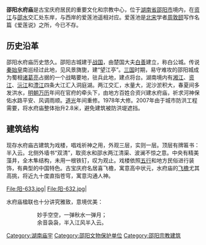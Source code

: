 {{文物保护单位
| 级别 = 省级
| 省区市 = 湖南省
| 名称 = 水府庙
| 图片 = [[File:阳-626.jpg|220px]]
| 编号 = 5-105
| 分类 = 古建筑、历史纪念建筑物
| 时代 = [[清|清]]
| 所在 = [[湖南省|湖南省]][[邵阳市|邵阳市]]
| 登录 = 1983年10月10日
}}
'''邵阳水府庙'''是古宝庆府居民的重要文化和宗教中心，位于[[湖南省|湖南省]][[邵阳市|邵阳市]]境内，在[[资江|资江]]与[[邵水|邵水]]交汇处东岸，与西岸的爱莲池遥相对应。爱莲池是[[北宋|北宋]]学者[[周敦颐|周敦颐]]写作名篇《爱莲说》之所，今已不存。

==历史沿革==
邵阳水府庙历史悠久。邵阳古城建于[[战国|战国]]，由楚国大夫[[白善|白善]]建立，称白公城。传说[[秦始皇|秦始皇]]南巡经过此地，见风景旖旎，建“望江亭”。[[三国|三国]]时期，易守难攻的邵阳城成为蜀相[[诸葛亮|诸葛亮]]占据的一个战略要地，驻兵此地，建点将台。湖南境内有[[湘江|湘江]]、[[资江|资江]]、[[沅江|沅江]]和[[澧江|澧江]]四条大江汇入洞庭湖。两江交汇，水量大，泥沙淤积大，春夏间多发洪水，[[明朝|明朝]][[万历|万历]]年间在官府的牵头下，由地方百姓合资兴建水府庙，祈求河神保佑水路平安、风调雨顺。[[道光|道光]]年间重修。1978年大修。2007年由于城市防洪工程需要，将水府庙整体抬升2.8米，避免建筑被防洪堤遮挡。

==建筑结构==

现存水府庙古建筑为戏楼，唱戏祈神之用，外观三层，实则一层。顶层有牌匾书：半入云。北侧外墙书“双清”，取资水和邵水两江清渠、波澜不惊之意。中央有精美藻井，全木隼结构，未用一根铁钉，叹为观止。戏楼依照[[五行|五行]]和地方民俗进行装饰，有典型的中国特色。古宝庆府名居喜飞檐，寓意高中状元，水府庙的[[飞檐|飞檐]]尤其高挑，将近九十度直指苍穹，寓意沟通人神。

<gallery>
File:阳-633.jpg|
File:阳-632.jpg|
</gallery>
水府庙楹联也十分讲究雅致，意境优美：
::妙手空空，一弹秋水一弹月；
::余音袅袅，半入江风半入云。

[[Category:湖南庙宇|Category:湖南庙宇]]
[[Category:邵阳文物保护单位|Category:邵阳文物保护单位]]
[[Category:邵阳宗教建筑|Category:邵阳宗教建筑]]